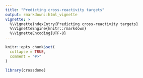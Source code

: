 ```yaml
---
title: "Predicting cross-reactivity targets"
output: rmarkdown::html_vignette
vignette: >
  %\VignetteIndexEntry{Predicting cross-reactivity targets}
  %\VignetteEngine{knitr::rmarkdown}
  %\VignetteEncoding{UTF-8}
---
```


```r
knitr::opts_chunk$set(
  collapse = TRUE,
  comment = "#>"
)
```

```r
library(crossdome)
```

